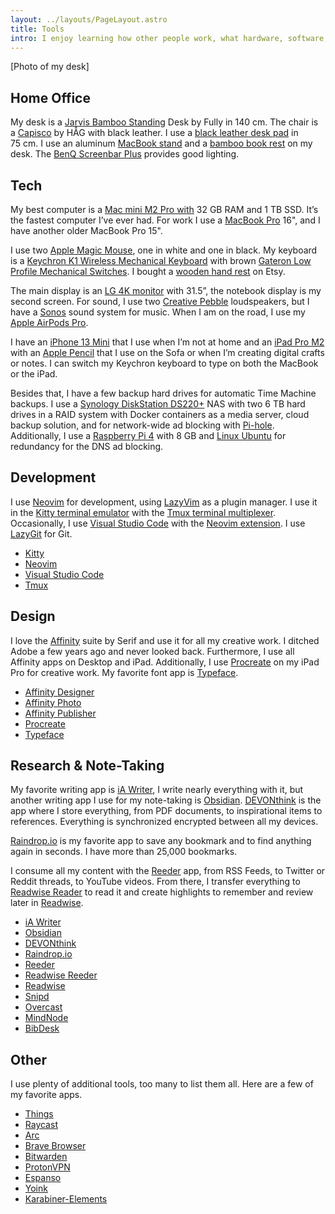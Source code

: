 ```yaml
---
layout: ../layouts/PageLayout.astro
title: Tools
intro: I enjoy learning how other people work, what hardware, software, tools, and gadgets they use. On this page, I present my tools.
---
```



[Photo of my desk]

## Home Office

My desk is a [Jarvis Bamboo Standing](https://www.fully.com/standing-desks/jarvis/jarvis-adjustable-height-desk-bamboo.html) Desk by Fully in 140 cm. The chair is a [Capisco](https://www.fully.com/chairs/for-standing-desks/hag-capisco-chair.html) by HÅG with black leather. I use a [black leather desk pad](https://www.amazon.de/gp/product/B07PXDSSZP/) in 75 cm. I use an aluminum [MacBook stand](https://www.amazon.de/gp/product/B01F01DRW6/) and a [bamboo book rest](https://www.amazon.de/gp/product/B01M8HGTX8/) on my desk. The [BenQ Screenbar Plus](https://www.amazon.de/gp/product/B07GGVNXSW/) provides good lighting.

## Tech

My best computer is a [Mac mini M2 Pro with](https://www.apple.com/mac-mini/) 32 GB RAM and 1 TB SSD. It’s the fastest computer I’ve ever had. For work I use a [MacBook Pro](https://www.apple.com/macbook-pro/) 16", and I have another older MacBook Pro 15".

I use two [Apple Magic Mouse](https://www.apple.com/shop/product/MK2E3AM/A/magic-mouse-white-multi-touch-surface), one in white and one in black. My keyboard is a [Keychron K1 Wireless Mechanical Keyboard](https://www.keychron.com/products/keychron-k1-wireless-mechanical-keyboard) with brown [Gateron Low Profile Mechanical Switches](https://www.keychron.com/products/low-profile-gateron-mechanical-switch-set). I bought a [wooden hand rest](https://www.etsy.com/listing/1258050864/) on Etsy.

The main display is an [LG 4K monitor](https://www.amazon.de/gp/product/B08FBH1V9R/) with 31.5”, the notebook display is my second screen. For sound, I use two [Creative Pebble](https://www.amazon.de/gp/product/B07VVP8BGD/) loudspeakers, but I have a [Sonos](https://www.sonos.com/) sound system for music. When I am on the road, I use my [Apple AirPods Pro](https://www.apple.com/airpods-pro/).

I have an [iPhone 13 Mini](https://www.apple.com/shop/buy-iphone/iphone-13) that I use when I’m not at home and an [iPad Pro M2](https://www.apple.com/ipad-pro/) with an [Apple Pencil](https://www.apple.com/apple-pencil/) that I use on the Sofa or when I’m creating digital crafts or notes. I can switch my Keychron keyboard to type on both the MacBook or the iPad.

Besides that, I have a few backup hard drives for automatic Time Machine backups. I use a [Synology DiskStation DS220+](https://www.synology.com/en-us/products/DS220+) NAS with two 6 TB hard drives in a RAID system with Docker containers as a media server, cloud backup solution, and for network-wide ad blocking with [Pi-hole](https://pi-hole.net/). Additionally, I use a [Raspberry Pi 4](https://www.raspberrypi.com/products/raspberry-pi-4-model-b/) with 8 GB and [Linux Ubuntu](https://ubuntu.com/) for redundancy for the DNS ad blocking.

## Development

I use [Neovim](https://neovim.io/) for development, using [LazyVim](https://www.lazyvim.org/) as a plugin manager. I use it in the [Kitty terminal emulator](https://sw.kovidgoyal.net/kitty/) with the [Tmux terminal multiplexer](https://tmux.github.io/). Occasionally, I use [Visual Studio Code](https://code.visualstudio.com/) with the [Neovim extension](https://marketplace.visualstudio.com/items?itemName=asvetliakov.vscode-neovim). I use [LazyGit](https://github.com/jesseduffield/lazygit) for Git.

- [Kitty](https://sw.kovidgoyal.net/kitty/)
- [Neovim](https://neovim.io/)
- [Visual Studio Code](https://code.visualstudio.com/)
- [Tmux](https://tmux.github.io/)

## Design

I love the [Affinity](https://affinity.serif.com/) suite by Serif and use it for all my creative work. I ditched Adobe a few years ago and never looked back. Furthermore, I use all Affinity apps on Desktop and iPad. Additionally, I use [Procreate](https://procreate.com/) on my iPad Pro for creative work. My favorite font app is [Typeface](https://typefaceapp.com/).

- [Affinity Designer](https://affinity.serif.com/designer/)
- [Affinity Photo](https://affinity.serif.com/photo/)
- [Affinity Publisher](https://affinity.serif.com/publisher/)
- [Procreate](https://procreate.com/)
- [Typeface](https://typefaceapp.com/)

## Research & Note-Taking

My favorite writing app is [iA Writer](https://ia.net/writer), I write nearly everything with it, but another writing app I use for my note-taking is [Obsidian](https://obsidian.md/). [DEVONthink](https://www.devontechnologies.com/apps/devonthink) is the app where I store everything, from PDF documents, to inspirational items to references. Everything is synchronized encrypted between all my devices.

[Raindrop.io](https://raindrop.io/) is my favorite app to save any bookmark and to find anything again in seconds. I have more than 25,000 bookmarks.

I consume all my content with the [Reeder](https://reeder.app/) app, from RSS Feeds, to Twitter or Reddit threads, to YouTube videos. From there, I transfer everything to [Readwise Reader](https://readwise.io/read) to read it and create highlights to remember and review later in [Readwise](https://readwise.io/).

- [iA Writer](https://ia.net/writer)
- [Obsidian](https://obsidian.md/)
- [DEVONthink](https://www.devontechnologies.com/apps/devonthink)
- [Raindrop.io](https://raindrop.io/)
- [Reeder](https://reeder.app/)
- [Readwise Reeder](https://readwise.io/read)
- [Readwise](https://readwise.io/)
- [Snipd](https://www.snipd.com/)
- [Overcast](https://overcast.fm/podcasts)
- [MindNode](https://www.mindnode.com/)
- [BibDesk](https://bibdesk.sourceforge.io/)

## Other

I use plenty of additional tools, too many to list them all. Here are a few of my favorite apps.

- [Things](https://culturedcode.com/things/)
- [Raycast](https://www.raycast.com/)
- [Arc](https://arc.net/)
- [Brave Browser](https://brave.com/)
- [Bitwarden](https://bitwarden.com/)
- [ProtonVPN](https://protonvpn.com/)
- [Espanso](https://espanso.org/)
- [Yoink](https://eternalstorms.at/yoink/mac/)
- [Karabiner-Elements](https://karabiner-elements.pqrs.org/)
